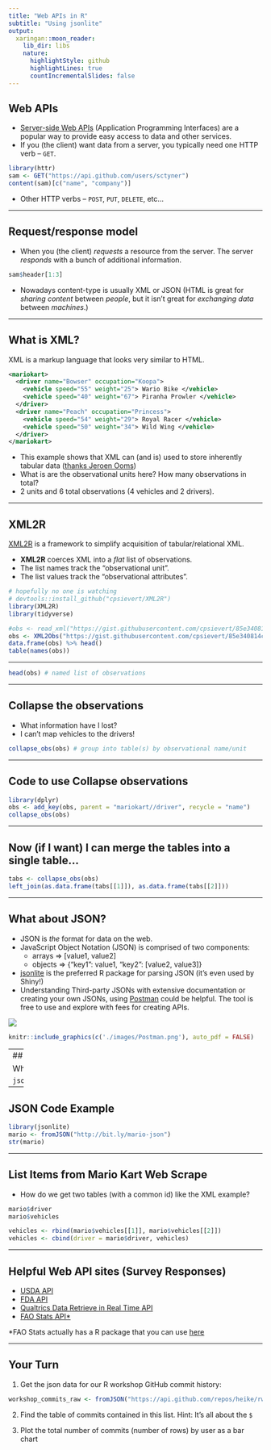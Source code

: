 ```yaml
---
title: "Web APIs in R"
subtitle: "Using jsonlite"
output:
  xaringan::moon_reader:
    lib_dir: libs
    nature:
      highlightStyle: github
      highlightLines: true
      countIncrementalSlides: false
---
```

<style>
pre code, pre, code {
  white-space: pre !important;
  overflow-x: scroll !important;
  word-break: keep-all !important;
  word-wrap: initial !important;
}
</style>

## Web APIs

- [Server-side Web APIs](https://en.wikipedia.org/wiki/Web_API#Server-side) (Application Programming Interfaces) are a popular way to provide easy access to data and other services. 
- If you (the client) want data from a server, you typically need one HTTP verb -- `GET`.

```r
library(httr)
sam <- GET("https://api.github.com/users/sctyner")
content(sam)[c("name", "company")]
```

- Other HTTP verbs -- `POST`, `PUT`, `DELETE`, etc...

---

## Request/response model 

- When you (the client) _requests_ a resource from the server. The server _responds_ with a bunch of additional information.

```r
sam$header[1:3]
```

- Nowadays content-type is usually XML or JSON (HTML is great for _sharing content_ between _people_, but it isn't great for _exchanging data_ between _machines_.)

---

## What is XML?

XML is a markup language that looks very similar to HTML.

```xml
<mariokart>
  <driver name="Bowser" occupation="Koopa">
    <vehicle speed="55" weight="25"> Wario Bike </vehicle>
    <vehicle speed="40" weight="67"> Piranha Prowler </vehicle>
  </driver>
  <driver name="Peach" occupation="Princess">
    <vehicle speed="54" weight="29"> Royal Racer </vehicle>
    <vehicle speed="50" weight="34"> Wild Wing </vehicle>
  </driver>
</mariokart>
```

- This example shows that XML can (and is) used to store inherently tabular data ([thanks Jeroen Ooms](http://arxiv.org/pdf/1403.2805v1.pdf))
- What is are the observational units here? How many observations in total?
- 2 units and 6 total observations (4 vehicles and 2 drivers).

---

## XML2R
[XML2R](https://github.com/cpsievert/XML2R) is a framework to simplify acquisition of tabular/relational XML.

* **XML2R** coerces XML into a *flat* list of observations.
* The list names track the "observational unit".
* The list values track the "observational attributes".

```r
# hopefully no one is watching
# devtools::install_github("cpsievert/XML2R")
library(XML2R)
library(tidyverse)

#obs <- read_xml("https://gist.githubusercontent.com/cpsievert/85e340814cb855a60dc4/raw/651b7626e34751c7485cff2d7ea3ea66413609b8/mariokart.xml")
obs <- XML2Obs("https://gist.githubusercontent.com/cpsievert/85e340814cb855a60dc4/raw/651b7626e34751c7485cff2d7ea3ea66413609b8/mariokart.xml", quiet = TRUE)
data.frame(obs) %>% head()
table(names(obs)) 
```


---

```r
head(obs) # named list of observations
```

---

## Collapse the observations
- What information have I lost?
- I can't map vehicles to the drivers!

```r
collapse_obs(obs) # group into table(s) by observational name/unit
```

---

## Code to use Collapse observations
```r
library(dplyr)
obs <- add_key(obs, parent = "mariokart//driver", recycle = "name")
collapse_obs(obs)
```

---

## Now (if I want) I can merge the tables into a single table...

```r
tabs <- collapse_obs(obs)
left_join(as.data.frame(tabs[[1]]), as.data.frame(tabs[[2]])) 
```

---

## What about JSON? 

- JSON is _the_ format for data on the web.
- JavaScript Object Notation (JSON) is comprised of two components:
    * arrays => [value1, value2]
    * objects => {"key1": value1, "key2": [value2, value3]} 
- [jsonlite](http://cran.r-project.org/web/packages/jsonlite/index.html) is the preferred R package for parsing JSON (it's even used by Shiny!)
- Understanding Third-party JSONs with extensive documentation or creating your own JSONs, using [Postman](https://www.postman.com/product/what-is-postman/) could be helpful. The tool is free to use and explore with fees for creating APIs.

![](images/Postman.png)
```r
knitr::include_graphics(c('./images/Postman.png'), auto_pdf = FALSE)
```    


---
## Back to Mariokart 

What does raw JSON code look like anyway??

```json
[
    {
        "driver": "Bowser",
        "occupation": "Koopa",
        "vehicles": [
            {
                "model": "Wario Bike",
                "speed": 55,
                "weight": 25
            },
            {
                "model": "Piranha Prowler",
                "speed": 40,
                "weight": 67
            }
        ]
    },
    {
        "driver": "Peach",
        "occupation": "Princess",
        "vehicles": [
            {
                "model": "Royal Racer",
                "speed": 54,
                "weight": 29
            },
            {
                "model": "Wild Wing",
                "speed": 50,
                "weight": 34
            }
        ]
    }
]
```

---

## JSON Code Example

```r
library(jsonlite)
mario <- fromJSON("http://bit.ly/mario-json")
str(mario) 
```

---

## List Items from Mario Kart Web Scrape
- How do we get two tables (with a common id) like the XML example?

```r
mario$driver
mario$vehicles
```

```r
vehicles <- rbind(mario$vehicles[[1]], mario$vehicles[[2]])
vehicles <- cbind(driver = mario$driver, vehicles)
```

---

## Helpful Web API sites (Survey Responses)
- [USDA API](https://quickstats.nass.usda.gov/api)
- [FDA API](https://open.fda.gov/apis/try-the-api/)
- [Qualtrics Data Retrieve in Real Time API](https://api.qualtrics.com/api-reference/ZG9jOjg3NzY3MQ-retrieve-survey-responses-in-real-time)
- [FAO Stats API*](https://www.programmableweb.com/api/faostat-data-rest-api)

*FAO Stats actually has a R package that you can use [here](https://cran.r-project.org/web/packages/FAOSTAT/FAOSTAT.pdf)

---

## Your Turn 

1. Get the json data for our R workshop GitHub commit history:

```r
workshop_commits_raw <- fromJSON("https://api.github.com/repos/heike/rwrks/commits")
```

2. Find the table of commits contained in this list. Hint: It's all about the `$`

3. Plot the total number of commits (number of rows) by user as a bar chart

